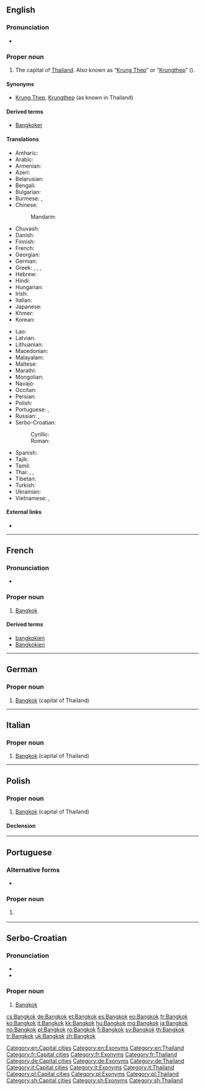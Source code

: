 ==English==
{{wikipedia}}

===Pronunciation===
* {{IPA|/bæŋˈkɒk/}}

===Proper noun===
{{en-proper noun}}

# The capital of [[Thailand]]. Also known as “[[Krung Thep]]” or “[[Krungthep]]” ({{l|th|กรุงเทพ}}).

====Synonyms====
* [[Krung Thep]], [[Krungthep]] (as known in Thailand)

====Derived terms====
* [[Bangkoker]]

====Translations====
{{trans-top|the capital of Thailand}}
* Amharic: {{t|am|ባንኮክ|sc=Ethi}}
* Arabic: {{t|ar|بانكوك|m|tr=bankok}}
* Armenian: {{t|hy|Բանգկոկ|tr=Bangkok}}
* Azeri: {{t|az|Banqkok}}
* Belarusian: {{t|be|Банкок|m|tr=Bankók}}
* Bengali: {{t|bn|ব্যাংকক|tr=bæṃkôk|sc=Beng}}
* Bulgarian: {{t|bg|Банкок|m|tr=Bankók}}
* Burmese: {{t|my|ဘန်ကောက်မြို့|tr=ban-gaukmyo.|sc=Mymr}}, {{t|my|ဗန်ကောက်|tr=ban-gauk|sc=Mymr}}
* Chinese:
*: Mandarin: {{t+|cmn|曼谷|tr=Màngǔ|sc=Hani}}
* Chuvash: {{t|cv|Бангкок|sc=Cyrl}}
* Danish: {{t|da|Bangkok}}
* Finnish: {{t+|fi|Bangkok}}
* French: {{t+|fr|Bangkok}}
* Georgian: {{t|ka|ბანგკოკი|tr=bangkoki|sc=Geor}}
* German: {{t+|de|Bangkok|n}}
* Greek: {{t|el|Μπανκόκ|f|tr=Ban'kók}}, {{t|el|Μπαγκόκ|f|tr=Ban'kók}}, {{t|el|Μπανγκόκ|f|tr=Ban'gók}}, {{t|el|Μπαγγόκ|f|tr=Ban'gók}}
* Hebrew: {{t|he|בנגקוק|tr=bangkok}}
* Hindi: {{t|hi|बैंकॉक|tr=baiṅkŏk}}
* Hungarian: {{t+|hu|Bangkok}}
* Irish: {{t|ga|Bancác}}
* Italian: {{t+|it|Bangkok}}
* Japanese: {{t+|ja|バンコク|tr=Bankoku}}
* Khmer: {{t+|km|បាងកក|tr=baang kɑɑk|sc=Khmr}}
* Korean: {{t|ko|방콕|tr=Bangkok|sc=Hang}}
{{trans-mid}}
* Lao: {{t|lo|ບັງກອກ|tr=bang-khöök|sc=Laoo}}
* Latvian: {{t|lv|Bangkoka}}
* Lithuanian: {{t|lt|Bankokas}}
* Macedonian: {{t|mk|Бангкок|m|tr=Bangkok|sc=Cyrl}}
* Malayalam: {{t|ml|ബാങ്കോക്ക്|sc=Mlym|tr=bāṅkēākk}}
* Maltese: {{t|mt|Bangkok}}
* Marathi: {{t|mr|बँगकॉक|sc=Deva|tr=bam̐gkŏk}}
* Mongolian: {{t|mn|Бангкок|tr=Bangkók|sc=Cyrl}}
* Navajo: {{t|nv|Bánkoʼ}}
* Occitan: {{t|oc|Bangkòk|m}}
* Persian: {{t|fa|بانکوک|tr=Bânkok}}
* Polish: {{t+|pl|Bangkok|m}}
* Portuguese: {{t|pt|Bangkok|f}}, {{t|pt|Banguecoque|f}}
* Russian: {{t+|ru|Бангкок|m|tr=Bangkók}}, {{t+|ru|Банкок|m|tr=Bankók}} {{qualifier|obsolete}}
* Serbo-Croatian:
*: Cyrillic: {{t|sh|Бангкок|m|sc=Cyrl}}
*: Roman: {{t|sh|Bangkok|m}}
* Spanish: {{t+|es|Bangkok|m}}
* Tajik: {{t|tg|Бангкок|m|tr=Bangkok|sc=Cyrl}}
* Tamil: {{t|ta|பேங்காக்|sc=Taml|tr=pēṅkāk}}
* Thai: {{t+|th|กรุงเทพมหานคร|tr=Krung têp máhăa nákon}}, {{t|th|บางกอก|tr=Baang-gòk}}, {{t|th|กรุงเทพ|tr=Krung têp}}
* Tibetan: {{t|bo|པན་ཀོག|sc=Tibt|tr=pan kog}}
* Turkish: {{t+|tr|Bangkok}}
* Ukrainian: {{t|uk|Бангкок|m|tr=Banhkók}}
* Vietnamese: {{t|vi|Bangkok}}, {{t|vi|Băng Cốc}}
{{trans-bottom}}

====External links====
* {{pedialite}}

[[Category:en:Capital cities]]
[[Category:en:Exonyms]]
[[Category:en:Thailand]]

----

==French==
{{wikipedia|lang=fr}}

===Pronunciation===
* {{IPA|lang=fr|/bɑ̃.kɔk/}}

===Proper noun===
{{fr-proper noun|m}}

# [[Bangkok#English|Bangkok]]

====Derived terms====
* [[bangkokien]] {{pos a}}
* [[Bangkokien]] {{pos n}}

[[Category:fr:Capital cities]]
[[Category:fr:Exonyms]]
[[Category:fr:Thailand]]

----

==German==
{{wikipedia|lang=de}}

===Proper noun===
{{head|de|proper noun|g=n}}

# [[#English|Bangkok]] (capital of Thailand)

[[Category:de:Capital cities]]
[[Category:de:Exonyms]]
[[Category:de:Thailand]]

----

==Italian==

===Proper noun===
{{it-proper noun}}

# [[#English|Bangkok]] (capital of Thailand)

[[Category:it:Capital cities]]
[[Category:it:Exonyms]]
[[Category:it:Thailand]]

----

==Polish==
{{wikipedia|lang=pl}}

===Proper noun===
{{head|pl|proper noun|g=m}}

# [[#English|Bangkok]] (capital of Thailand)

====Declension====
{{pl-decl-noun-sing|Bangkok|Bangkoku|Bangkokowi|Bangkok|Bangkokiem|Bangkoku|Bangkoku}}

[[Category:pl:Capital cities]]
[[Category:pl:Exonyms]]
[[Category:pl:Thailand]]

----

==Portuguese==

===Alternative forms===
* {{l/pt|Banguecoque}}

===Proper noun===
{{pt-proper noun|f}}

# {{l/en|Bangkok}} {{gloss|capital of Thailand}}

----

==Serbo-Croatian==

===Pronunciation===
* {{IPA|/bǎnɡkok/|lang=sh}}
* {{hyphenation|Bang|kok|lang=sh}}

===Proper noun===
{{sh-proper noun|g=m|head=Bàngkok|r|Бангкок|Ба̀нгкок}}

# [[#English|Bangkok]]

[[Category:sh:Capital cities]]
[[Category:sh:Exonyms]]
[[Category:sh:Thailand]]

[[cs:Bangkok]]
[[de:Bangkok]]
[[et:Bangkok]]
[[es:Bangkok]]
[[eo:Bangkok]]
[[fr:Bangkok]]
[[ko:Bangkok]]
[[it:Bangkok]]
[[kk:Bangkok]]
[[hu:Bangkok]]
[[mg:Bangkok]]
[[ja:Bangkok]]
[[no:Bangkok]]
[[pl:Bangkok]]
[[ro:Bangkok]]
[[fi:Bangkok]]
[[sv:Bangkok]]
[[th:Bangkok]]
[[tr:Bangkok]]
[[uk:Bangkok]]
[[zh:Bangkok]]